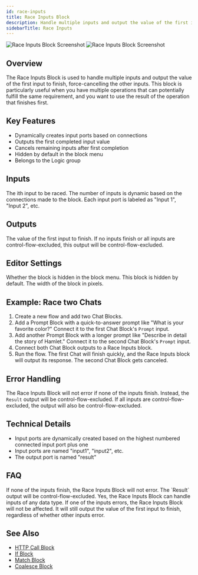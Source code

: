 ```yaml
---
id: race-inputs
title: Race Inputs Block
description: Handle multiple inputs and output the value of the first input to finish
sidebarTitle: Race Inputs
---
```



<Frame>
  <img src="/block-reference/assets/race_inputs_light.png" alt="Race Inputs Block Screenshot" className="block dark:hidden" />
  <img src="/block-reference/assets/race_inputs_dark.png" alt="Race Inputs Block Screenshot" className="hidden dark:block" />
</Frame>

## Overview
The Race Inputs Block is used to handle multiple inputs and output the value of the first input to finish, force-cancelling the other inputs. This block is particularly useful when you have multiple operations that can potentially fulfill the same requirement, and you want to use the result of the operation that finishes first.

## Key Features

- Dynamically creates input ports based on connections
- Outputs the first completed input value
- Cancels remaining inputs after first completion
- Hidden by default in the block menu
- Belongs to the Logic group

## Inputs

<ParamField path="Input [i]" type="any">
  The ith input to be raced. The number of inputs is dynamic based on the connections made to the block. Each input port is labeled as "Input 1", "Input 2", etc.
</ParamField>

## Outputs

<ResponseField name="Result" type="any">
  The value of the first input to finish. If no inputs finish or all inputs are control-flow-excluded, this output will be control-flow-excluded.
</ResponseField>

## Editor Settings

<ParamField path="Hidden" type="boolean" default={true}>
  Whether the block is hidden in the block menu. This block is hidden by default.
</ParamField>

<ParamField path="Width" type="number" default={300}>
  The width of the block in pixels.
</ParamField>

## Example: Race two Chats

1. Create a new flow and add two Chat Blocks.
2. Add a Prompt Block with a quick-to-answer prompt like "What is your favorite color?" Connect it to the first Chat Block's `Prompt` input.
3. Add another Prompt Block with a longer prompt like "Describe in detail the story of Hamlet." Connect it to the second Chat Block's `Prompt` input.
4. Connect both Chat Block outputs to a Race Inputs block.
5. Run the flow. The first Chat will finish quickly, and the Race Inputs block will output its response. The second Chat Block gets canceled.

## Error Handling

The Race Inputs Block will not error if none of the inputs finish. Instead, the `Result` output will be control-flow-excluded. If all inputs are control-flow-excluded, the output will also be control-flow-excluded.

## Technical Details

- Input ports are dynamically created based on the highest numbered connected input port plus one
- Input ports are named "input1", "input2", etc.
- The output port is named "result"

## FAQ

<AccordionGroup>
  <Accordion title="What happens if none of the inputs finish?">
    If none of the inputs finish, the Race Inputs Block will not error. The `Result` output will be control-flow-excluded.
  </Accordion>

  <Accordion title="Can I use the Race Inputs Block with inputs of different data types?">
    Yes, the Race Inputs Block can handle inputs of any data type.
  </Accordion>

  <Accordion title="What happens if one of the inputs errors?">
    If one of the inputs errors, the Race Inputs Block will not be affected. It will still output the value of the first input to finish, regardless of whether other inputs error.
  </Accordion>
</AccordionGroup>

## See Also

- [HTTP Call Block](/block-reference/logic/http-call)
- [If Block](/block-reference/logic/if)
- [Match Block](/block-reference/logic/match)
- [Coalesce Block](/block-reference/logic/coalesce)
